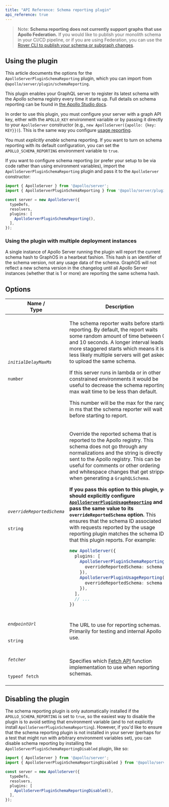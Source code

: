 ```yaml
---
title: "API Reference: Schema reporting plugin"
api_reference: true
---
```


> Note:
> **Schema reporting does not currently support graphs that use Apollo Federation.** If you would like to publish your monolith schema in your CI/CD pipeline, or if you are using Federation, you can use the [Rover CLI to publish your schema or subgraph changes](https://www.apollographql.com/docs/graphos/schema/cli-registration).

## Using the plugin

This article documents the options for the `ApolloServerPluginSchemaReporting` plugin, which you can import from `@apollo/server/plugin/schemaReporting`.

This plugin enables your GraphQL server to register its latest schema with the Apollo schema registry every time it starts up. Full details on schema reporting can be found in [the Apollo Studio docs](/studio/schema/schema-reporting/).

In order to use this plugin, you must configure your server with a graph API key, either with the `APOLLO_KEY` environment variable or by passing it directly to your `ApolloServer` constructor (e.g., `new ApolloServer({apollo: {key: KEY}})`). This is the same way you configure [usage reporting](./usage-reporting).

You must *explicitly enable* schema reporting. If you want to turn on schema reporting with its default configuration, you can set the `APOLLO_SCHEMA_REPORTING` environment variable to `true`.

If you want to configure schema reporting (or prefer your setup to be via code rather than using environment variables), import the `ApolloServerPluginSchemaReporting` plugin and pass it to the `ApolloServer` constructor:

<MultiCodeBlock>

```ts
import { ApolloServer } from '@apollo/server';
import { ApolloServerPluginSchemaReporting } from '@apollo/server/plugin/schemaReporting';

const server = new ApolloServer({
  typeDefs,
  resolvers,
  plugins: [
    ApolloServerPluginSchemaReporting(),
  ],
});
```

</MultiCodeBlock>

### Using the plugin with multiple deployment instances
A single instance of Apollo Server running the plugin will report the current schema hash to GraphOS in a hearbeat fashion. This hash is an identifier of the schema version, not any usage data of the schema. GraphOS will not reflect a new schema version in the changelog until all Apollo Server instances (whether that is 1 or more) are reporting the same schema hash.

## Options

<table class="field-table">
  <thead>
    <tr>
      <th>Name /<br/>Type</th>
      <th>Description</th>
    </tr>
  </thead>

<tbody>

<tr>
<td>


###### `initialDelayMaxMs`

`number`
</td>
<td>

The schema reporter waits before starting reporting. By default, the report waits some random amount of time between 0 and 10 seconds. A longer interval leads to more staggered starts which means it is less likely multiple servers will get asked to upload the same schema.

If this server runs in lambda or in other constrained environments it would be useful to decrease the schema reporting max wait time to be less than default.

This number will be the max for the range in ms that the schema reporter will wait before starting to report.
</td>
</tr>

<tr>
<td>

###### `overrideReportedSchema`

`string`
</td>
<td>

Override the reported schema that is reported to the Apollo registry. This schema does not go through any normalizations and the string is directly sent to the Apollo registry. This can be useful for comments or other ordering and whitespace changes that get stripped when generating a `GraphQLSchema`.

**If you pass this option to this plugin, you should explicitly configure [`ApolloServerPluginUsageReporting`](./usage-reporting/#overridereportedschema) and pass the same value to its `overrideReportedSchema` option.** This ensures that the schema ID associated with requests reported by the usage reporting plugin matches the schema ID that this plugin reports. For example:

```ts
new ApolloServer({
  plugins: [
    ApolloServerPluginSchemaReporting({
      overrideReportedSchema: schema
    }),
    ApolloServerPluginUsageReporting({
      overrideReportedSchema: schema
    }),
  ],
  // ...
})
```

</td>
</tr>

<tr>
<td>

###### `endpointUrl`

`string`
</td>
<td>

The URL to use for reporting schemas. Primarily for testing and internal Apollo use.
</td>
</tr>

<tr>
<td>

###### `fetcher`

`typeof fetch`
</td>
<td>

Specifies which [Fetch API](https://developer.mozilla.org/en-US/docs/Web/API/Fetch_API) function implementation to use when reporting schemas.
</td>
</tr>

</tbody>
</table>

## Disabling the plugin

The schema reporting plugin is only automatically installed if the `APOLLO_SCHEMA_REPORTING` is set to `true`, so the easiest way to disable the plugin is to avoid setting that environment variable (and to not explicitly install `ApolloServerPluginSchemaReporting`). However, if you'd like to ensure that the schema reporting plugin is not installed in your server (perhaps for a test that might run with arbitrary environment variables set), you can disable schema reporting by installing the `ApolloServerPluginSchemaReportingDisabled` plugin, like so:

<MultiCodeBlock>

```ts
import { ApolloServer } from '@apollo/server';
import { ApolloServerPluginSchemaReportingDisabled } from '@apollo/server/plugin/disabled';

const server = new ApolloServer({
  typeDefs,
  resolvers,
  plugins: [
    ApolloServerPluginSchemaReportingDisabled(),
  ],
});
```

</MultiCodeBlock>

